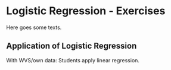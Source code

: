 # Logistic Regression - Exercises {#log-e}
Here goes some texts.

## Application of Logistic Regression
With WVS/own data: Students apply linear regression. 